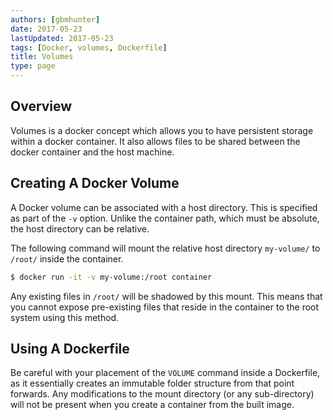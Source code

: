 ```yaml
---
authors: [gbmhunter]
date: 2017-05-23
lastUpdated: 2017-05-23
tags: [Docker, volumes, Dockerfile]
title: Volumes
type: page
---
```


<h2>Overview</h2>

<p>Volumes is a docker concept which allows you to have persistent storage within a docker container. It also allows files to be shared between the docker container and the host machine.</p>

<h2>Creating A Docker Volume</h2>

<p>A Docker volume can be associated with a host directory. This is specified as part of the <code>-v</code> option. Unlike the container path, which must be absolute, the host directory can be relative.</p>

<p>The following command will mount the relative host directory <code>my-volume/</code> to <code>/root/</code> inside the container.</p>

```bash
$ docker run -it -v my-volume:/root container
```

<Aside type="note">
Any existing files in <code>/root/</code> will be shadowed by this mount. This means that you cannot expose pre-existing files that reside in the container to the root system using this method.
</Aside>

## Using A Dockerfile

Be careful with your placement of the `VOLUME` command inside a Dockerfile, as it essentially creates an immutable folder structure from that point forwards. Any modifications to the mount directory (or any sub-directory) will not be present when you create a container from the built image.

